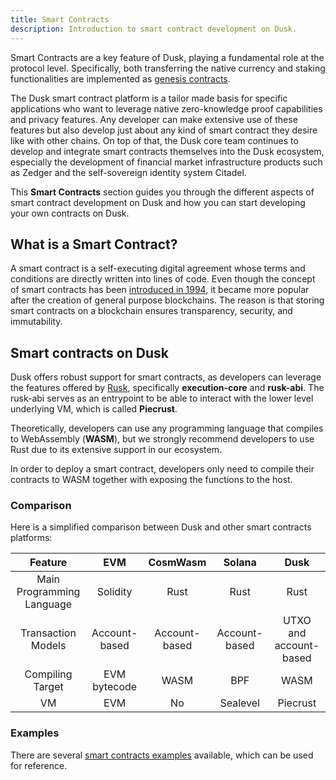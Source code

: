 ```yaml
---
title: Smart Contracts
description: Introduction to smart contract development on Dusk.
---
```



Smart Contracts are a key feature of Dusk, playing a fundamental role at the protocol level. Specifically, both transferring the native currency and 
staking functionalities are implemented as <a href="https://github.com/dusk-network/rusk/tree/master/contracts" target="_blank">genesis contracts</a>.

The Dusk smart contract platform is a tailor made basis for specific applications who want to leverage native zero-knowledge proof capabilities and privacy features.
Any developer can make extensive use of these features but also develop just about any kind of smart contract they desire like with other chains. On top of that, the Dusk core team continues to develop and integrate smart contracts themselves into the Dusk ecosystem, especially the development of financial market infrastructure products such as Zedger and the self-sovereign identity system Citadel.

This **Smart Contracts** section guides you through the different aspects of smart contract development on Dusk and how you can start developing your own contracts on Dusk.

## What is a Smart Contract?

A smart contract is a self-executing digital agreement whose terms and conditions are directly written into lines of code. Even though the concept of smart contracts has been <a href="https://www.fon.hum.uva.nl/rob/Courses/InformationInSpeech/CDROM/Literature/LOTwinterschool2006/szabo.best.vwh.net/smart.contracts.html" target="_blank">introduced in 1994</a>, it became more popular after the creation of general purpose blockchains. The reason is that storing smart contracts on a blockchain ensures transparency, security, and immutability.

## Smart contracts on Dusk

Dusk offers robust support for smart contracts, as developers can leverage the features offered 
by <a href="https://github.com/dusk-network/rusk" target="_blank">Rusk</a>, specifically **execution-core** and **rusk-abi**.
The rusk-abi serves as an entrypoint to be able to interact with the lower level underlying VM, which is called **Piecrust**.

Theoretically, developers can use any programming language that compiles to WebAssembly (**WASM**), but we strongly recommend developers to use Rust due to its extensive support in our ecosystem.

In order to deploy a smart contract, developers only need to compile their contracts to WASM together with exposing the functions to the host. 

### Comparison

Here is a simplified comparison between Dusk and other smart contracts platforms:

|          Feature          |      EVM      |   CosmWasm    |    Solana     |          Dusk          |
| :-----------------------: | :-----------: | :-----------: | :-----------: | :--------------------: |
| Main Programming Language |   Solidity    |     Rust      |     Rust      |          Rust          |
|    Transaction Models     | Account-based | Account-based | Account-based | UTXO and account-based |
|     Compiling Target      | EVM bytecode  |     WASM      |      BPF      |          WASM          |
|            VM             |      EVM      |      No       |   Sealevel    |        Piecrust        |


### Examples

There are several <a href="https://github.com/dusk-network/piecrust/tree/main/contracts" target="_blank">smart contracts examples</a> available, which can be used for reference.

<CardGrid>
        <LinkCard title="Getting Started" href="/developer/smart-contract/getting-started" description="Install all necessary dependencies and tools to get started with Smart Contract development"/>
        <LinkCard title="My first contract" href="/developer/smart-contract/guides/01-my-first-contract" description="Dive directly into writing your first contract with a Step by Step guide"/>
        <LinkCard title="Cheat Sheet" href="/developer/smart-contract/cheat-sheet" description="Take a look at the cheat sheet for quick reference of concepts and code snippets"/>
</CardGrid>
